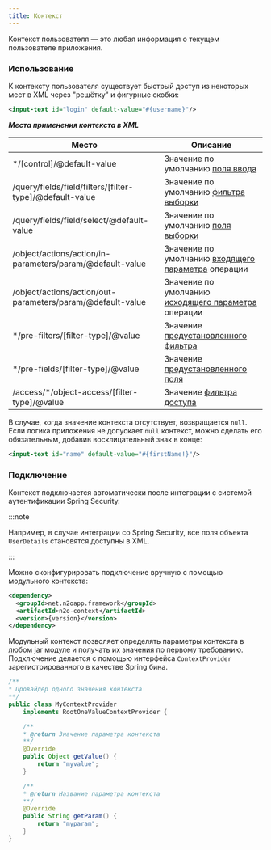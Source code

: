 ```yaml
---
title: Контекст
---
```


Контекст пользователя — это любая информация о текущем пользователе приложения.

### Использование

К контексту пользователя существует быстрый доступ из некоторых мест в XML через "решётку" и фигурные скобки:

```xml
<input-text id="login" default-value="#{username}"/>
```

__*Места применения контекста в XML*__

|Место                                                     |Описание                                                                        |
|----------------------------------------------------------|--------------------------------------------------------------------------------|
|*/[control]/@default-value                                |Значение по умолчанию [поля ввода](../manual/defaultvalue#Default_field_values) |
|/query/fields/field/filters/[filter-type]/@default-value  |Значение по умолчанию [фильтра выборки](../manual/data#Selection_filters)       |
|/query/fields/field/select/@default-value                 |Значение по умолчанию [поля выборки](../manual/data#Selection_fields)           |
|/object/actions/action/in-parameters/param/@default-value |Значение по умолчанию [входящего параметра](../manual/data#Object_operations) операции |
|/object/actions/action/out-parameters/param/@default-value|Значение по умолчанию [исходящего параметра](../manual/data#Object_operations) операции|
|*/pre-filters/[filter-type]/@value                        |Значение [предустановленного фильтра](../manual/filters#pre-filters)                    |
|*/pre-fields/[filter-type]/@value                         |Значение [предустановленного поля](../manual/filters#Preset_fields)                    |
|/access/*/object-access/[filter-type]/@value              |Значение [фильтра доступа](../manual/security#Access_scheme)                           |

В случае, когда значение контекста отсутствует, возвращается `null`.
Если логика приложения не допускает `null` контекст, можно сделать его обязательным, добавив восклицательный знак в конце:

```xml title="бязательный контекст"
<input-text id="name" default-value="#{firstName!}"/>
```

### Подключение

Контекст подключается автоматически после интеграции с системой аутентификации Spring Security.

:::note

Например, в случае интеграции со Spring Security, все поля объекта `UserDetails` становятся доступны в XML.

:::

Можно сконфигурировать подключение вручную с помощью модульного контекста:

```xml title="Подключение модульного контекста в Maven"
<dependency>
  <groupId>net.n2oapp.framework</groupId>
  <artifactId>n2o-context</artifactId>
  <version>{version}</version>
</dependency>
```

Модульный контекст позволяет определять параметры контекста в любом jar модуле и получать их значения по первому требованию.
Подключение делается с помощью интерфейса `ContextProvider` зарегистрированного в качестве Spring бина.

```java
/**
* Провайдер одного значения контекста
**/
public class MyContextProvider
    implements RootOneValueContextProvider {

    /**
    * @return Значение параметра контекста
    **/
    @Override
    public Object getValue() {
        return "myvalue";
    }

    /**
    * @return Название параметра контекста
    **/
    @Override
    public String getParam() {
        return "myparam";
    }
}
```
